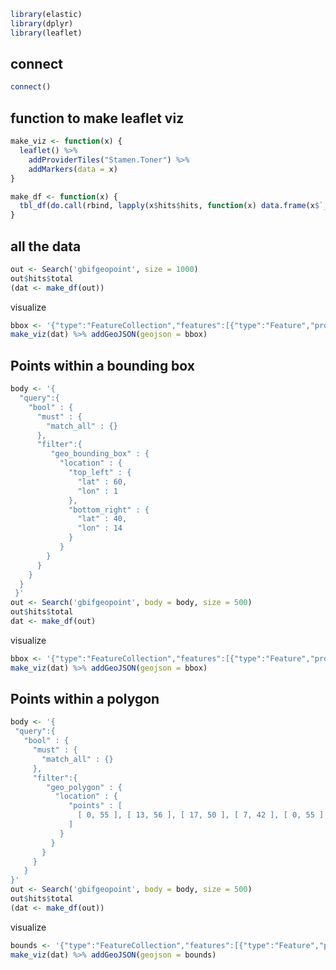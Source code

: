 ```r
library(elastic)
library(dplyr)
library(leaflet)
```

## connect

```r
connect()
```

## function to make leaflet viz

```r
make_viz <- function(x) {
  leaflet() %>% 
    addProviderTiles("Stamen.Toner") %>% 
    addMarkers(data = x) 
}
```

```r
make_df <- function(x) {
  tbl_df(do.call(rbind, lapply(x$hits$hits, function(x) data.frame(x$`_source`$location)))) 
}
```

## all the data

```r
out <- Search('gbifgeopoint', size = 1000)
out$hits$total
(dat <- make_df(out))
```

visualize

```r
bbox <- '{"type":"FeatureCollection","features":[{"type":"Feature","properties":{"color":"blue"},"geometry":{"type":"Polygon","coordinates":[[[-4,31],[-4,69],[29,69],[29,31],[-4,31]]]}}]}'
make_viz(dat) %>% addGeoJSON(geojson = bbox)
```

## Points within a bounding box

```r
body <- '{
  "query":{
    "bool" : {
      "must" : {
        "match_all" : {}
      },
      "filter":{
         "geo_bounding_box" : {
           "location" : {
             "top_left" : {
               "lat" : 60,
               "lon" : 1
             },
             "bottom_right" : {
               "lat" : 40,
               "lon" : 14
             }
           }
        }
      }
    }
  }
 }'
out <- Search('gbifgeopoint', body = body, size = 500)
out$hits$total
dat <- make_df(out)
```

visualize

```r
bbox <- '{"type":"FeatureCollection","features":[{"type":"Feature","properties":{"color":"blue"},"geometry":{"type":"Polygon","coordinates":[[[1,40],[1,60],[14,60],[14,40],[1,40]]]}}]}'
make_viz(dat) %>% addGeoJSON(geojson = bbox)
```

## Points within a polygon

```r
body <- '{
 "query":{
   "bool" : {
     "must" : {
       "match_all" : {}
     },
     "filter":{
        "geo_polygon" : {
          "location" : {
             "points" : [
               [ 0, 55 ], [ 13, 56 ], [ 17, 50 ], [ 7, 42 ], [ 0, 55 ]
             ]
           }
         }
       }
     }
   }
}'
out <- Search('gbifgeopoint', body = body, size = 500)
out$hits$total
(dat <- make_df(out))
```

visualize

```r
bounds <- '{"type":"FeatureCollection","features":[{"type":"Feature","properties":{"color":"blue"},"geometry":{"type":"Polygon","coordinates":[[[0,55],[13,56],[17,50],[7,42],[0,55]]]}}]}'
make_viz(dat) %>% addGeoJSON(geojson = bounds)
```
